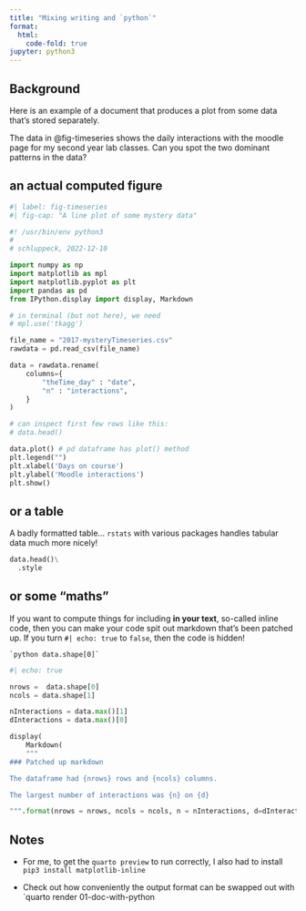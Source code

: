 ```yaml
---
title: "Mixing writing and `python`"
format:
  html:
    code-fold: true
jupyter: python3
---
```


## Background

Here is an example of a document that produces a plot from some data that's stored separately.

The data in @fig-timeseries shows the daily interactions with the moodle page for my second year lab classes. Can you spot the two dominant patterns in the data?

## an actual computed figure

```python
#| label: fig-timeseries
#| fig-cap: "A line plot of some mystery data"

#! /usr/bin/env python3
#
# schluppeck, 2022-12-10

import numpy as np
import matplotlib as mpl
import matplotlib.pyplot as plt
import pandas as pd
from IPython.display import display, Markdown

# in terminal (but not here), we need
# mpl.use('tkagg')

file_name = "2017-mysteryTimeseries.csv"
rawdata = pd.read_csv(file_name)

data = rawdata.rename(
    columns={
        "theTime_day" : "date",  
        "n" : "interactions",
    }
)

# can inspect first few rows like this:
# data.head() 

data.plot() # pd dataframe has plot() method
plt.legend("")
plt.xlabel('Days on course')
plt.ylabel('Moodle interactions')
plt.show()
```

## or a table

A badly formatted table... `rstats` with various packages handles tabular data much more nicely!

```python
data.head()\
  .style
```

## or some "maths"

If you want to compute things for including **in your text**, so-called inline code, then you can make your code spit out markdown that's been patched up. If you turn `#| echo: true` to `false`, then the code is hidden!

```
`python data.shape[0]`
```

```python
#| echo: true

nrows =  data.shape[0]
ncols = data.shape[1]

nInteractions = data.max()[1]
dInteractions = data.max()[0]

display(
    Markdown(
    """
### Patched up markdown

The dataframe had {nrows} rows and {ncols} columns.

The largest number of interactions was {n} on {d}

""".format(nrows = nrows, ncols = ncols, n = nInteractions, d=dInteractions)))
```



## Notes 

- For me, to get the `quarto preview` to run correctly, I also had to install `pip3 install matplotlib-inline`

- Check out how conveniently the output format can be swapped out with `quarto render 01-doc-with-python